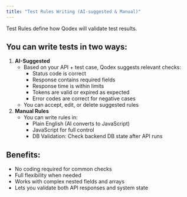 ```yaml
---
title: "Test Rules Writing (AI-suggested & Manual)"
---
```


Test Rules define how Qodex will validate test results.

## You can write tests in two ways:

1. **AI-Suggested**
   - Based on your API \+ test case, Qodex suggests relevant checks:
     - Status code is correct
     - Response contains required fields
     - Response time is within limits
     - Tokens are valid or expired as expected
     - Error codes are correct for negative cases
   - You can accept, edit, or delete suggested rules
2. **Manual Rules**
   - You can write rules in:
     - Plain English (AI converts to JavaScript)
     - JavaScript for full control
     - DB Validation: Check backend DB state after API runs

## Benefits:

- No coding required for common checks
- Full flexibility when needed
- Works with complex nested fields and arrays
- Lets you validate both API responses and system state